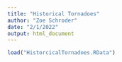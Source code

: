 ```yaml
---
title: "Historical Tornadoes"
author: "Zoe Schroder"
date: "2/1/2022"
output: html_document
---
```


```r
load("HistorcicalTornadoes.RData")
```

